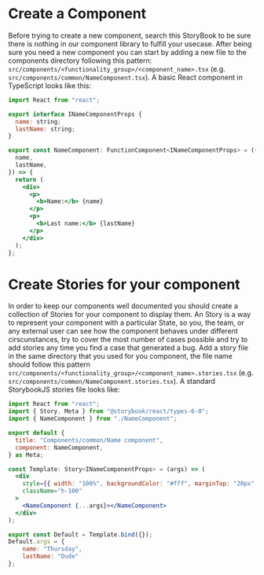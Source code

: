 
<Meta title="Documentation/How to guides/1. Create a component" />

# Create a Component

Before trying to create a new component, search this StoryBook to be sure there is nothing in our component library to fulfill your usecase. After being sure you need a new component you can start by adding a new file to the components directory following this pattern: `src/components/<functionality_group>/<component_name>.tsx` (e.g. `src/components/common/NameComponent.tsx`). A basic React component in TypeScript looks like this:

```jsx
import React from "react";

export interface INameComponentProps {
  name: string;
  lastName: string;
}

export const NameComponent: FunctionComponent<INameComponentProps> = ({
  name,
  lastName,
}) => {
  return (
    <div>
      <p>
        <b>Name:</b> {name}
      </p>
      <p>
        <b>Last name:</b> {lastName}
      </p>
    </div>
  );
};
```

# Create Stories for your component

In order to keep our components well documented you should create a collection of Stories for your component to display them. An Story is a way to represent your component with a particular State, so you, the team, or any external user can see how the component behaves under different cirscunstances, try to cover the most number of cases possible and try to add stories any time you find a case that generated a bug. Add a story file in the same directory that you used for you component, the file name should follow this pattern `src/components/<functionality_group>/<component_name>.stories.tsx` (e.g. `src/components/common/NameComponent.stories.tsx`). A standard StorybookJS stories file looks like:

```jsx
import React from "react";
import { Story, Meta } from "@storybook/react/types-6-0";
import { NameComponent } from "./NameComponent";

export default {
  title: "Components/common/Name component",
  component: NameComponent,
} as Meta;

const Template: Story<INameComponentProps> = (args) => (
  <div
    style={{ width: "100%", backgroundColor: "#fff", marginTop: "20px" }}
    className="h-100"
  >
    <NameComponent {...args}></NameComponent>
  </div>
);

export const Default = Template.bind({});
Default.args = {
    name: "Thursday",
    lastName: "Dude"
};

```
